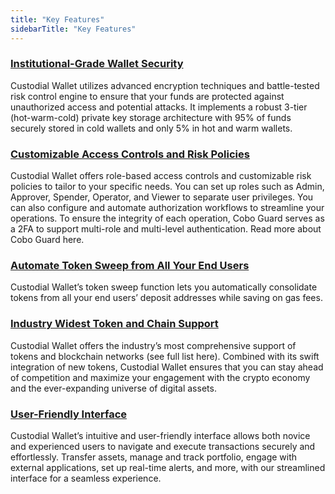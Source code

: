 ```yaml
---
title: "Key Features"
sidebarTitle: "Key Features"
---
```



### <u>**Institutional-Grade Wallet Security**</u>

Custodial Wallet utilizes advanced encryption techniques and battle-tested risk control engine to ensure that your funds are protected against unauthorized access and potential attacks.  It implements a robust 3-tier (hot-warm-cold) private key storage architecture with 95% of funds securely stored in cold wallets and only 5% in hot and warm wallets.

### <u>**Customizable Access Controls and Risk Policies**</u>

Custodial Wallet offers role-based access controls and customizable risk policies to tailor to your specific needs. You can set up roles such as Admin, Approver, Spender, Operator, and Viewer to separate user privileges. You can also configure and automate authorization workflows to streamline your operations. To ensure the integrity of each operation, Cobo Guard serves as a 2FA to support multi-role and multi-level authentication. Read more about Cobo Guard here.

### <u>**Automate Token Sweep from All Your End Users**</u>

Custodial Wallet’s token sweep function lets you automatically consolidate tokens from all your end users’ deposit addresses while saving on gas fees.

### <u>**Industry Widest Token and Chain Support**</u>

Custodial Wallet offers the industry’s most comprehensive support of tokens and blockchain networks (see full list here). Combined with its swift integration of new tokens, Custodial Wallet ensures that you can stay ahead of competition and maximize your engagement with the crypto economy and the ever-expanding universe of digital assets.

### <u>**User-Friendly Interface**</u>

Custodial Wallet’s intuitive and user-friendly interface allows both novice and experienced users to navigate and execute transactions securely and effortlessly. Transfer assets, manage and track portfolio, engage with external applications, set up real-time alerts, and more, with our streamlined interface for a seamless experience.
